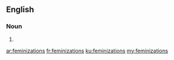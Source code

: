 ==English==

===Noun===
{{head|en|plural}}

# {{plural of|feminization|lang=en}}

[[ar:feminizations]]
[[fr:feminizations]]
[[ku:feminizations]]
[[my:feminizations]]